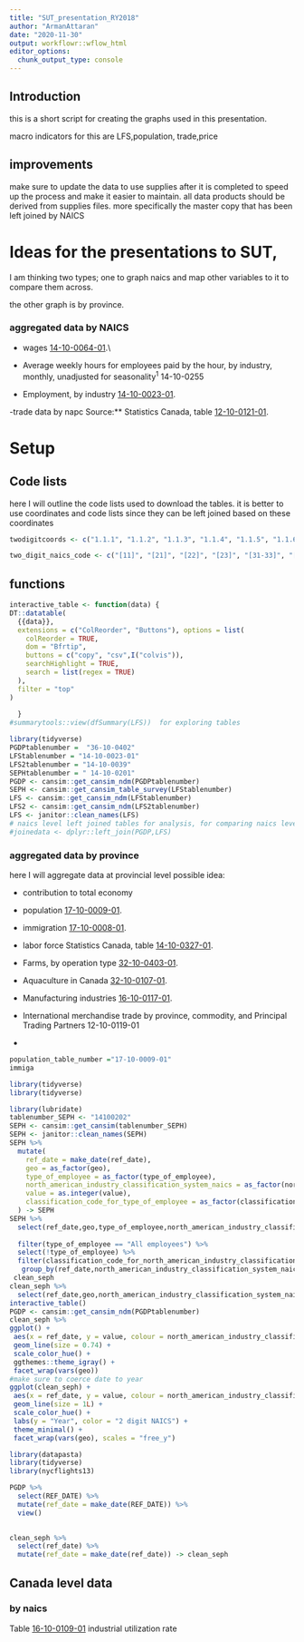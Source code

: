 ```yaml
---
title: "SUT_presentation_RY2018"
author: "ArmanAttaran"
date: "2020-11-30"
output: workflowr::wflow_html
editor_options:
  chunk_output_type: console
---
```


## Introduction

this is a short script for creating the graphs used in this presentation.

macro indicators for this are LFS,population, trade,price

## improvements

make sure to update the data to use supplies after it is completed to speed up the process and make it easier to maintain. all data products should be derived from supplies files. more specifically the master copy that has been left joined by NAICS

# Ideas for the presentations to SUT,

I am thinking two types; one to graph naics and map other variables to it to compare them across.

the other graph is by province.

### aggregated data by NAICS

-   wages [14-10-0064-01](https://www150.statcan.gc.ca/t1/tbl1/en/tv.action?pid=1410006401 "Table 14-10-0064-01").\\

-   Average weekly hours for employees paid by the hour, by industry, monthly, unadjusted for seasonality^1^ 14-10-0255

-   Employment, by industry [14-10-0023-01](https://www150.statcan.gc.ca/t1/tbl1/en/tv.action?pid=1410002301 "Table 14-10-0023-01").

-trade data by napc Source:** Statistics Canada, table [12-10-0121-01](https://www150.statcan.gc.ca/t1/tbl1/en/tv.action?pid=1210012101 "Table 12-10-0121-01").
    
    
    
# Setup

## Code lists
here I will outline the code lists used to download the tables.
it is better to use coordinates and code lists since they can be left joined based on these coordinates 


```r

twodigitcoords <- c("1.1.1", "1.1.2", "1.1.3", "1.1.4", "1.1.5", "1.1.6", "1.1.7", "1.1.8", "1.1.9", "1.1.10", "1.1.11", "1.1.12", "1.1.13", "1.1.14", "1.1.15", "1.1.16", "1.1.17", "1.1.18", "1.1.19", "1.1.20", "1.1.21", "2.1.1", "2.1.2", "2.1.3", "2.1.4", "2.1.5", "2.1.6", "2.1.7", "2.1.8", "2.1.9", "2.1.10", "2.1.11", "2.1.12", "2.1.13", "2.1.14", "2.1.15", "2.1.16", "2.1.17", "2.1.18", "2.1.19", "2.1.20", " 2.1.21", "3.1.1", "3.1.2", "3.1.3", "3.1.4", "3.1.5", "3.1.6", "3.1.7", "3.1.8", "3.1.9", "3.1.10", "3.1.11", "3.1.12", "3.1.13", "3.1.14", "3.1.15", "3.1.16", "3.1.17", "3.1.18", "3.1.19", "3.1.20", "3.1.21", "4.1.1", "4.1.2", "4.1.3", "4.1.4", "4.1.5", "4.1.6", "4.1.7", "4.1.8", "4.1.9", "4.1.10", "4.1.11", "4.1.12", "4.1.13", "4.1.14", "4.1.15", "4.1.16", "4.1.17", "4.1.18", "4.1.19", "4.1.20", "4.1.21", "5.1.1", "5.1.2", "5.1.3", "5.1.4", "5.1.5", "5.1.6", "5.1.7", "5.1.8", "5.1.9", "5.1.10", "5.1.11", "5.1.12", "5.1.13", "5.1.14", "5.1.15", "5.1.16", "5.1.17", "5.1.18", "5.1.19", "5.1.20", "5.1.21", "6.1.1", "6.1.2", "6.1.3", "6.1.4", "6.1.5", "6.1.6", "6.1.7", "6.1.8", "6.1.9", "6.1.10", "6.1.11", "6.1.12", "6.1.13", "6.1.14", "6.1.15", "6.1.16", "6.1.17", "6.1.18", "6.1.19", "6.1.20", "6.1.21", "7.1.1", "7.1.2", "7.1.3", "7.1.4", "7.1.5", "7.1.6", "7.1.7", "7.1.8", "7.1.9", "7.1.10", "7.1.11", "7.1.12", "7.1.13", "7.1.14", "7.1.15", "7.1.16", "7.1.17", "7.1.18", "7.1.19", "7.1.20", "7.1.21", "8.1.1", "8.1.2", "8.1.3", "8.1.4", "8.1.5", "8.1.6", "8.1.7", "8.1.8", "8.1.9", "8.1.10", "8.1.11", "8.1.12", "8.1.13", "8.1.14", "8.1.15", "8.1.16", "8.1.17", "8.1.18", "8.1.19", "8.1.20", "8.1.21", "9.1.1", "9.1.2", "9.1.3", "9.1.4", "9.1.5", "9.1.6", "9.1.7", "9.1.8", "9.1.9", "9.1.10", "9.1.11", "9.1.12", "9.1.13", "9.1.14", "9.1.15", "9.1.16", "9.1.17", "9.1.18", "9.1.19", "9.1.20", "9.1.21", "10.1.1", "10.1.2", "10.1.3", "10.1.4", "10.1.5", "10.1.6", "10.1.7", "10.1.8", "10.1.9", "10.1.10", "10.1.11", "10.1.12", "10.1.13", "10.1.14", "10.1.15", "10.1.16", "10.1.17", "10.1.18", "10.1.19", "10.1.20", "10.1.21", "11.1.1", "11.1.2", "11.1.3", "11.1.4", "11.1.5", "11.1.6", "11.1.7", "11.1.8", "11.1.9", "11.1.10", "11.1.11", "11.1.12", "11.1.13", "11.1.14", "11.1.15", "11.1.16", "11.1.17", "11.1.18", "11.1.19", "11.1.20", "11.1.21", "12.1.1", "12.1.2", "12.1.3", "12.1.4", "12.1.5", "12.1.6", "12.1.7", "12.1.8", "12.1.9", "12.1.10", "12.1.11", "12.1.12", "12.1.13", "12.1.14", "12.1.15", "12.1.16", "12.1.17", "12.1.18", "12.1.19", "12.1.20", "12.1.21", "13.1.1", "13.1.2", "13.1.3", "13.1.4", "13.1.5", "13.1.6", "13.1.7", "13.1.8", "13.1.9", "13.1.10", "13.1.11", "13.1.12", "13.1.13", "13.1.14", "13.1.15", "13.1.16", "13.1.17", "13.1.18", "13.1.19", "13.1.20", "13.1.21", "14.1.1", "14.1.2", "14.1.3", "14.1.4", "14.1.5", "14.1.6", "14.1.7", "14.1.8", "14.1.9", "14.1.10", "14.1.11", "14.1.12", "14.1.13", "14.1.14", "14.1.15", "14.1.16", "14.1.17", "14.1.18", "14.1.19", "14.1.20", "14.1.21")

two_digit_naics_code <- c("[11]", "[21]", "[22]", "[23]", "[31-33]", "[41]", "[44-45]", "[48-49]", "[51]", "[52]", "[53]", "[54]", "[55]", "[56]", "[61]", "[62]", "[71]", "[72]", "[81]", "[91]")

```


## functions

```r
interactive_table <- function(data) {
DT::datatable(
  {{data}},
  extensions = c("ColReorder", "Buttons"), options = list(
    colReorder = TRUE,
    dom = "Bfrtip",
    buttons = c("copy", "csv",I("colvis")),
    searchHighlight = TRUE,
    search = list(regex = TRUE)
  ),
  filter = "top"
)
  
  }
#summarytools::view(dfSummary(LFS))  for exploring tables 
```



```r
library(tidyverse)
PGDPtablenumber =  "36-10-0402"
LFStablenumber = "14-10-0023-01"
LFS2tablenumber = "14-10-0039"
SEPHtablenumber = " 14-10-0201"
PGDP <- cansim::get_cansim_ndm(PGDPtablenumber)
SEPH <- cansim::get_cansim_table_survey(LFStablenumber)
LFS <- cansim::get_cansim_ndm(LFStablenumber)
LFS2 <- cansim::get_cansim_ndm(LFS2tablenumber)
LFS <- janitor::clean_names(LFS)
# naics level left joined tables for analysis, for comparing naics level analysis 
#joinedata <- dplyr::left_join(PGDP,LFS)


```

### aggregated data by province

here I will aggregate data at provincial level possible idea:

-   contribution to total economy

-   population [17-10-0009-01](https://www150.statcan.gc.ca/t1/tbl1/en/tv.action?pid=1710000901 "Table 17-10-0009-01").

-   immigration [17-10-0008-01](https://www150.statcan.gc.ca/t1/tbl1/en/tv.action?pid=1710000801 "Table 17-10-0008-01").

-   labor force Statistics Canada, table [14-10-0327-01](https://www150.statcan.gc.ca/t1/tbl1/en/tv.action?pid=1410032701 "Table 14-10-0327-01").

-   Farms, by operation type [32-10-0403-01](https://www150.statcan.gc.ca/t1/tbl1/en/tv.action?pid=3210040301 "Table 32-10-0403-01").

-   Aquaculture in Canada [32-10-0107-01](https://www150.statcan.gc.ca/t1/tbl1/en/tv.action?pid=3210010701 "Table 32-10-0107-01").

-   Manufacturing industries [16-10-0117-01](https://www150.statcan.gc.ca/t1/tbl1/en/tv.action?pid=1610011701 "Table 16-10-0117-01").

-    International merchandise trade by province, commodity, and Principal Trading Partners 12-10-0119-01

-   

```r
population_table_number ="17-10-0009-01"
immiga
```

```r
library(tidyverse)
library(tidyverse)

library(lubridate)
tablenumber_SEPH <- "14100202"
SEPH <- cansim::get_cansim(tablenumber_SEPH)
SEPH <- janitor::clean_names(SEPH)
SEPH %>%
  mutate(
    ref_date = make_date(ref_date),
    geo = as_factor(geo),
    type_of_employee = as_factor(type_of_employee),
    north_american_industry_classification_system_naics = as_factor(north_american_industry_classification_system_naics),
    value = as.integer(value),
    classification_code_for_type_of_employee = as_factor(classification_code_for_north_american_industry_classification_system_naics)
  ) -> SEPH
SEPH %>%
  select(ref_date,geo,type_of_employee,north_american_industry_classification_system_naics,value,hierarchy_for_north_american_industry_classification_system_naics,coordinate,classification_code_for_north_american_industry_classification_system_naics) %>% 
  
  filter(type_of_employee == "All employees") %>%
  select(!type_of_employee) %>%
  filter(classification_code_for_north_american_industry_classification_system_naics %in% c(two_digit_naics_code) ) %>%
   group_by(ref_date,north_american_industry_classification_system_naics,geo)->
 clean_seph
clean_seph %>%
  select(ref_date,geo,north_american_industry_classification_system_naics,value) %>%
interactive_table()
PGDP <- cansim::get_cansim_ndm(PGDPtablenumber)
clean_seph %>%
ggplot() +
 aes(x = ref_date, y = value, colour = north_american_industry_classification_system_naics) +
 geom_line(size = 0.74) +
 scale_color_hue() +
 ggthemes::theme_igray() +
 facet_wrap(vars(geo))
#make sure to coerce date to year 
ggplot(clean_seph) +
 aes(x = ref_date, y = value, colour = north_american_industry_classification_system_naics) +
 geom_line(size = 1L) +
 scale_color_hue() +
 labs(y = "Year", color = "2 digit NAICS") +
 theme_minimal() +
 facet_wrap(vars(geo), scales = "free_y")

```

```r
library(datapasta)
library(tidyverse)
library(nycflights13)

PGDP %>% 
  select(REF_DATE) %>% 
  mutate(ref_date = make_date(REF_DATE)) %>%
  view()
  

clean_seph %>%
  select(ref_date) %>%
  mutate(ref_date = make_date(ref_date)) -> clean_seph
```

## Canada level data

### by naics

Table [16-10-0109-01](https://www150.statcan.gc.ca/t1/tbl1/en/tv.action?pid=1610010901) industrial utilization rate

